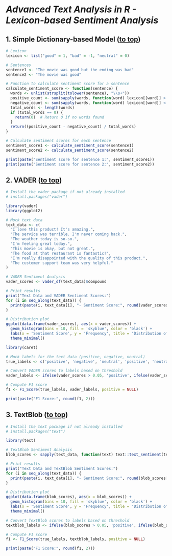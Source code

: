 # *Advanced Text Analysis in R - Lexicon-based Sentiment Analysis*

## 1. Simple Dictionary-based Model ([to top](#dict))

```r
# Lexicon
lexicon <- list("good" = 1, "bad" = -1, "neutral" = 0)

# Sentences
sentence1 <- "The movie was good but the ending was bad"
sentence2 <- "The movie was good"

# Function to calculate sentiment score for a sentence
calculate_sentiment_score <- function(sentence) {
  words <- unlist(strsplit(tolower(sentence), "\\s+"))
  positive_count <- sum(sapply(words, function(word) lexicon[[word]] > 0, USE.NAMES = FALSE))
  negative_count <- sum(sapply(words, function(word) lexicon[[word]] < 0, USE.NAMES = FALSE))
  total_words <- length(words)
  if (total_words == 0) {
    return(0)  # Return 0 if no words found
  }
  return((positive_count - negative_count) / total_words)
}

# Calculate sentiment scores for each sentence
sentiment_score1 <- calculate_sentiment_score(sentence1)
sentiment_score2 <- calculate_sentiment_score(sentence2)

print(paste("Sentiment score for sentence 1:", sentiment_score1))
print(paste("Sentiment score for sentence 2:", sentiment_score2))
```

## 2. VADER ([to top](#vader))

```r
# Install the vader package if not already installed
# install.packages("vader")

library(vader)
library(ggplot2)

# Mock text data
text_data <- c(
  "I love this product! It's amazing.",
  "The service was terrible. I'm never coming back.",
  "The weather today is so-so.",
  "I'm feeling great today.",
  "This movie is okay, but not great.",
  "The food at that restaurant is fantastic!",
  "I'm really disappointed with the quality of this product.",
  "The customer support team was very helpful."
)

# VADER Sentiment Analysis
vader_scores <- vader_df(text_data)$compound

# Print results
print("Text Data and VADER Sentiment Scores:")
for (i in seq_along(text_data)) {
  print(paste(i, text_data[i], "- Sentiment Score:", round(vader_scores[i], 2)))
}

# Distribution plot
ggplot(data.frame(vader_scores), aes(x = vader_scores)) +
  geom_histogram(bins = 10, fill = 'skyblue', color = 'black') +
  labs(x = 'Sentiment Score', y = 'Frequency', title = 'Distribution of Sentiment Scores') +
  theme_minimal()
```

```r
library(caret)

# Mock labels for the text data (positive, negative, neutral)
true_labels <- c('positive', 'negative', 'neutral', 'positive', 'neutral', 'positive', 'negative', 'positive')

# Convert VADER scores to labels based on threshold
vader_labels <- ifelse(vader_scores > 0.05, 'positive', ifelse(vader_scores < -0.05, 'negative', 'neutral'))

# Compute F1 score
f1 <- F1_Score(true_labels, vader_labels, positive = NULL)

print(paste("F1 Score:", round(f1, 2)))
```

## 3. TextBlob ([to top](#Textblob))

```r
# Install the text package if not already installed
# install.packages("text")

library(text)

# TextBlob Sentiment Analysis
blob_scores <- sapply(text_data, function(text) text::text_sentiment(text)$polarity)

# Print results
print("Text Data and TextBlob Sentiment Scores:")
for (i in seq_along(text_data)) {
  print(paste(i, text_data[i], "- Sentiment Score:", round(blob_scores[i], 2)))
}

# Distribution plot
ggplot(data.frame(blob_scores), aes(x = blob_scores)) +
  geom_histogram(bins = 10, fill = 'skyblue', color = 'black') +
  labs(x = 'Sentiment Score', y = 'Frequency', title = 'Distribution of Sentiment Scores') +
  theme_minimal()
```

```r
# Convert TextBlob scores to labels based on threshold
textblob_labels <- ifelse(blob_scores > 0.05, 'positive', ifelse(blob_scores < -0.05, 'negative', 'neutral'))

# Compute F1 score
f1 <- F1_Score(true_labels, textblob_labels, positive = NULL)

print(paste("F1 Score:", round(f1, 2)))
```